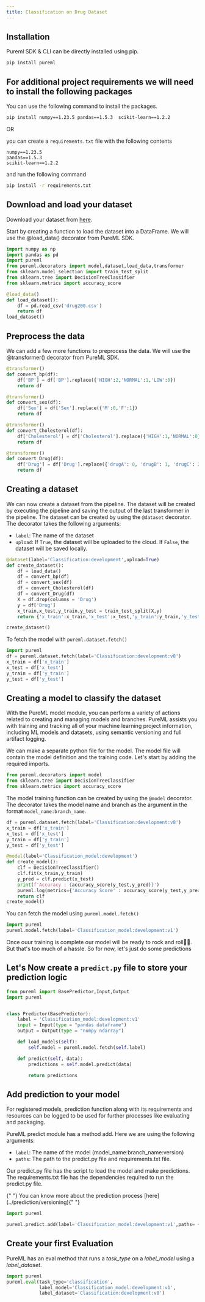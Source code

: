 ```yaml
---
title: Classification on Drug Dataset
---
```


## Installation

Pureml SDK & CLI can be directly installed using pip.

```bash
pip install pureml
```

## For additional project requirements we will need to install the following packages

You can use the following command to install the packages.

```bash
pip install numpy==1.23.5 pandas==1.5.3  scikit-learn==1.2.2 
```

OR

you can create a `requirements.txt` file with the following contents

```properties
numpy==1.23.5
pandas==1.5.3
scikit-learn==1.2.2 
```

and run the following command

```bash
pip install -r requirements.txt
```

## Download and load your dataset

Download your dataset from [here](https://www.kaggle.com/code/amryasser22/drug-densitity/input).

Start by creating a function to load the dataset into a DataFrame. We will use the @load_data() decorator from PureML SDK.

```python
import numpy as np
import pandas as pd
import pureml
from pureml.decorators import model,dataset,load_data,transformer
from sklearn.model_selection import train_test_split
from sklearn.tree import DecisionTreeClassifier
from sklearn.metrics import accuracy_score

@load_data()
def load_dataset():
    df = pd.read_csv('drug200.csv')
    return df
load_dataset()
```

## Preprocess the data


We can add a few more functions to preprocess the data. We will use the @transformer() decorator from PureML SDK.


```python
@transformer()
def convert_bp(df):
    df['BP'] = df['BP'].replace({'HIGH':2,'NORMAL':1,'LOW':0})
    return df

@transformer()
def convert_sex(df):
    df['Sex'] = df['Sex'].replace({'M':0,'F':1})
    return df

@transformer()
def convert_Cholesterol(df):
    df['Cholesterol'] = df['Cholesterol'].replace({'HIGH':1,'NORMAL':0})
    return df

@transformer()
def convert_Drug(df):
    df['Drug'] = df['Drug'].replace({'drugA': 0, 'drugB': 1, 'drugC': 2, 'drugX': 3, 'DrugY': 4})
    return df
```

## Creating a dataset

We can now create a dataset from the pipeline. The dataset will be created by executing the pipeline and saving the output of the last transformer in the pipeline. The dataset can be created by using the `@dataset` decorator. The decorator takes the following arguments:

- `label`: The name of the dataset
- `upload`: If `True`, the dataset will be uploaded to the cloud. If `False`, the dataset will be saved locally.

```python
@dataset(label='Classification:development',upload=True)
def create_dataset():
    df = load_data()
    df = convert_bp(df)
    df = convert_sex(df)
    df = convert_Cholesterol(df)
    df = convert_Drug(df)
    X = df.drop(columns = 'Drug')
    y = df['Drug']
    x_train,x_test,y_train,y_test = train_test_split(X,y)
    return {'x_train':x_train,'x_test':x_test,'y_train':y_train,'y_test':y_test}

create_dataset()
```

To fetch the model with `pureml.dataset.fetch()`

```python
import pureml
df = pureml.dataset.fetch(label='Classification:development:v8')
x_train = df['x_train']
x_test = df['x_test']
y_train = df['y_train']
y_test = df['y_test']
```

## Creating a model to classify the dataset

With the PureML model module, you can perform a variety of actions related to creating and managing models and branches.
PureML assists you with training and tracking all of your machine learning project information, including ML models and datasets, using semantic versioning and full artifact logging.

We can make a separate python file for the model. The model file will contain the model definition and the training code.
Let's start by adding the required imports.

```python
from pureml.decorators import model
from sklearn.tree import DecisionTreeClassifier
from sklearn.metrics import accuracy_score
```
The model training function can be created by using the `@model` decorator. The decorator takes the model name and branch as the argument in the format `model_name:branch_name`.


```python
df = pureml.dataset.fetch(label='Classification:development:v8')
x_train = df['x_train']
x_test = df['x_test']
y_train = df['y_train']
y_test = df['y_test']

@model(label='Classification_model:development')
def create_model():
    clf = DecisionTreeClassifier()
    clf.fit(x_train,y_train)
    y_pred = clf.predict(x_test)
    print(f'Accuracy : {accuracy_score(y_test,y_pred)}')
    pureml.log(metrics={'Accuracy Score' : accuracy_score(y_test,y_pred)})
    return clf
create_model()

```
You can fetch the model using `pureml.model.fetch()`

```python
import pureml
pureml.model.fetch(label='Classification_model:development:v1')
```

Once ouur training is complete our model will be ready to rock and roll🎸✨. But that's too much of a hassle. So for now, let's just do some predictions

## Let's Now create a `predict.py` file to store your prediction logic
```python
from pureml import BasePredictor,Input,Output
import pureml


class Predictor(BasePredictor):
    label = 'Classification_model:development:v1'
    input = Input(type = "pandas dataframe")
    output = Output(type = "numpy ndarray")

    def load_models(self):
        self.model = pureml.model.fetch(self.label)

    def predict(self, data):
        predictions = self.model.predict(data)

        return predictions
```

## Add prediction to your model

For registered models, prediction function along with its requirements and resources can be logged to be used for further processes like evaluating and packaging.

PureML predict module has a method add. Here we are using the following arguments:

- `label`: The name of the model (model_name:branch_name:version)
- `paths`: The path to the predict.py file and requirements.txt file.

Our predict.py file has the script to load the model and make predictions. The requirements.txt file has the dependencies required to run the predict.py file.

<Note>
	{" "}
	You can know more about the prediction process [here](../prediction/versioning){" "}
</Note>

```python
import pureml

pureml.predict.add(label='Classification_model:development:v1',paths= {'predict': 'predict.py'})
```

## Create your first Evaluation

PureML has an eval method that runs a _task_type_ on a _label_model_ using a _label_dataset_.

```python
import pureml
pureml.eval(task_type='classification',
            label_model='Classification_model:development:v1',
            label_dataset='Classification:development:v8')
```
